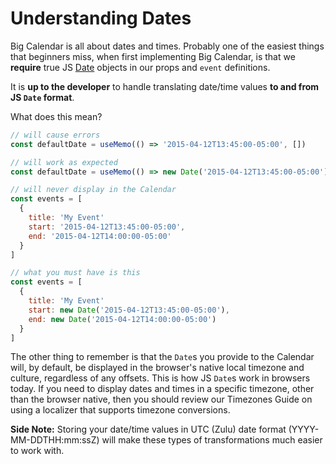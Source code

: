 
<Meta title="Guides/Understanding Dates" />

# Understanding Dates

Big Calendar is all about dates and times. Probably one of the easiest things that beginners miss, when first implementing Big Calendar, is that we **require** true JS [Date](https://developer.mozilla.org/en-US/docs/Web/JavaScript/Reference/Global_Objects/Date) objects in our <LinkTo kind="props">props</LinkTo> and `event` definitions.

It is **up to the developer** to handle translating date/time values **to and from JS `Date` format**.

What does this mean?

```js
// will cause errors
const defaultDate = useMemo(() => '2015-04-12T13:45:00-05:00', [])

// will work as expected
const defaultDate = useMemo(() => new Date('2015-04-12T13:45:00-05:00'), [])

// will never display in the Calendar
const events = [
  {
    title: 'My Event'
    start: '2015-04-12T13:45:00-05:00',
    end: '2015-04-12T14:00:00-05:00'
  }
]

// what you must have is this
const events = [
  {
    title: 'My Event'
    start: new Date('2015-04-12T13:45:00-05:00'),
    end: new Date('2015-04-12T14:00:00-05:00')
  }
]
```

The other thing to remember is that the `Date`s you provide to the Calendar will, by default, be displayed in the browser's native local timezone and culture, regardless of any offsets. This is how JS `Date`s work in browsers today. If you need to display dates and times in a specific timezone, other than the browser native, then you should review our <LinkTo kind="guides-timezones">Timezones Guide</LinkTo> on using a <LinkTo kind="props" story="localiizer">localizer</LinkTo> that supports timezone conversions.

**Side Note:** Storing your date/time values in UTC (Zulu) date format (YYYY-MM-DDTHH:mm:ssZ) will make these types of transformations much easier to work with.
